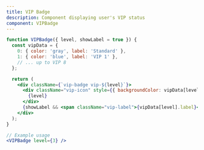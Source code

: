 ```yaml
---
title: VIP Badge
description: Component displaying user's VIP status
component: VIPBadge
---
```


```jsx live
function VIPBadge({ level, showLabel = true }) {
  const vipData = {
    0: { color: 'gray', label: 'Standard' },
    1: { color: 'blue', label: 'VIP 1' },
    // ... up to VIP 8
  };

  return (
    <div className={`vip-badge vip-${level}`}>
      <div className="vip-icon" style={{ backgroundColor: vipData[level].color }}>
        {level}
      </div>
      {showLabel && <span className="vip-label">{vipData[level].label}</span>}
    </div>
  );
}

// Example usage
<VIPBadge level={3} />